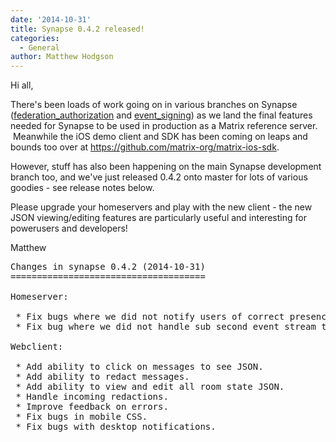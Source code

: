 ```yaml
---
date: '2014-10-31'
title: Synapse 0.4.2 released!
categories:
  - General
author: Matthew Hodgson
---
```


Hi all,

There's been loads of work going on in various branches on Synapse (<a href="https://github.com/matrix-org/synapse/tree/federation_authorization">federation_authorization</a> and <a href="https://github.com/matrix-org/synapse/tree/event_signing">event_signing</a>) as we land the final features needed for Synapse to be used in production as a Matrix reference server.  Meanwhile the iOS demo client and SDK has been coming on leaps and bounds too over at <a href="https://github.com/matrix-org/matrix-ios-sdk">https://github.com/matrix-org/matrix-ios-sdk</a>.

However, stuff has also been happening on the main Synapse development branch too, and we've just released 0.4.2 onto master for lots of various goodies - see release notes below.

Please upgrade your homeservers and play with the new client - the new JSON viewing/editing features are particularly useful and interesting for powerusers and developers!

Matthew
<pre>
Changes in synapse 0.4.2 (2014-10-31)
=====================================

Homeserver:

 * Fix bugs where we did not notify users of correct presence updates.
 * Fix bug where we did not handle sub second event stream timeouts.

Webclient:

 * Add ability to click on messages to see JSON.
 * Add ability to redact messages.
 * Add ability to view and edit all room state JSON.
 * Handle incoming redactions.
 * Improve feedback on errors.
 * Fix bugs in mobile CSS.
 * Fix bugs with desktop notifications.

</pre>